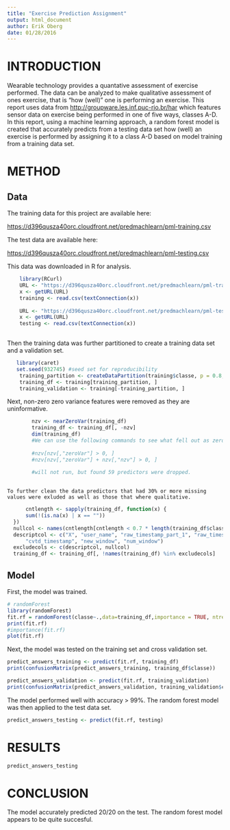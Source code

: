 ```yaml
---
title: "Exercise Prediction Assignment"
output: html_document
author: Erik Oberg
date: 01/28/2016
---
```

# INTRODUCTION  
Wearable technology provides a quantative assessment of exercise performed. The data can be analyzed to make qualitative assessment of ones exercise, that is "how (well)" one is performing an exercise. This report uses data from [http://groupware.les.inf.puc-rio.br/har](http://groupware.les.inf.puc-rio.br/har) which features sensor data on exercise being performed in one of five ways, classes A-D. In this report, using a machine learning approach, a random forest model is created that accurately predicts from a testing data set how (well) an exercise is performed by assigning it to a class A-D based on model training from a training data set. 

# METHOD  

## Data


  
  The training data for this project are available here:

  [https://d396qusza40orc.cloudfront.net/predmachlearn/pml-training.csv](https://d396qusza40orc.cloudfront.net/predmachlearn/pml-training.csv)

  The test data are available here:

  [https://d396qusza40orc.cloudfront.net/predmachlearn/pml-testing.csv](https://d396qusza40orc.cloudfront.net/predmachlearn/pml-testing.csv)
 
  This data was downloaded in R for analysis.
  
```r
    library(RCurl)
    URL <- "https://d396qusza40orc.cloudfront.net/predmachlearn/pml-training.csv"
    x <- getURL(URL)
    training <- read.csv(textConnection(x))
    
    URL <- "https://d396qusza40orc.cloudfront.net/predmachlearn/pml-testing.csv"
    x <- getURL(URL)
    testing <- read.csv(textConnection(x))
    
```
   Then the training data was further partitioned to create a training data set and a validation set.
   
```r
   library(caret)
   set.seed(932745) #seed set for reproducibility 
    training_partition <- createDataPartition(training$classe, p = 0.8, list = FALSE)
    training_df <- training[training_partition, ]
    training_validation <- training[-training_partition, ]
```
   
   Next, non-zero zero variance features were removed as they are uninformative.
   
```r
        nzv <- nearZeroVar(training_df)
        training_df <- training_df[, -nzv]
        dim(training_df)
        #We can use the following commands to see what fell out as zero or near zero variance predictors
  
        #nzv[nzv[,"zeroVar"] > 0, ] 
        #nzv[nzv[,"zeroVar"] + nzv[,"nzv"] > 0, ]
        
        #will not run, but found 59 predictors were dropped.
        
```
    To further clean the data predictors that had 30% or more missing values were exluded as well as those that where qualitative.
  
```r
      cntlength <- sapply(training_df, function(x) {
      sum(!(is.na(x) | x == ""))
  })
  nullcol <- names(cntlength[cntlength < 0.7 * length(training_df$classe)])
  descriptcol <- c("X", "user_name", "raw_timestamp_part_1", "raw_timestamp_part_2", 
      "cvtd_timestamp", "new_window", "num_window")
  excludecols <- c(descriptcol, nullcol)
  training_df <- training_df[, !names(training_df) %in% excludecols]
```
## Model
First, the model was trained.
```r
# randomForest
library(randomForest)
fit.rf = randomForest(classe~.,data=training_df,importance = TRUE, ntrees = 10)
print(fit.rf)
#importance(fit.rf)
plot(fit.rf)


```

Next, the model was tested on the training set and cross validation set.

```r
predict_answers_training <- predict(fit.rf, training_df)
print(confusionMatrix(predict_answers_training, training_df$classe))

predict_answers_validation <- predict(fit.rf, training_validation)
print(confusionMatrix(predict_answers_validation, training_validation$classe))
```
 
The model performed well with accuracy > 99%. The random forest model was then applied to the test data set.

```r
predict_answers_testing <- predict(fit.rf, testing) 

```

# RESULTS
```r
predict_answers_testing 
```

# CONCLUSION

The model accurately predicted 20/20 on the test. The random forest model appears to be quite succesful.